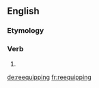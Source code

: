 ==English==

===Etymology===
{{confix|re|equip|ing|alt2=equip(p)}}

===Verb===
{{en-verb form}}

# {{present participle of|reequip}}

[[de:reequipping]]
[[fr:reequipping]]